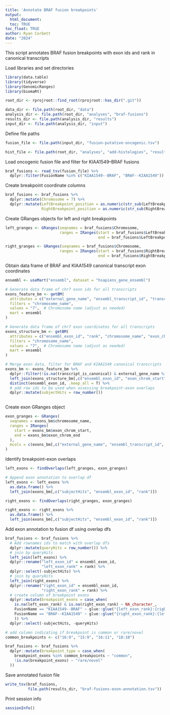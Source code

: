 ```yaml
---
title: 'Annotate BRAF fusion breakpoints'
output: 
  html_document:
  toc: TRUE
toc_float: TRUE
author: Ryan Corbett
date: "2024"
---
```


This script annotates BRAF fusion breakpoints with exon ids and rank in canonical transcripts
  
Load libraries and set directories
  
```r
library(data.table)
library(tidyverse)
library(GenomicRanges)
library(biomaRt)

root_dir <- rprojroot::find_root(rprojroot::has_dir(".git"))

data_dir <- file.path(root_dir, "data")
analysis_dir <- file.path(root_dir, "analyses", "braf-fusions")
results_dir <- file.path(analysis_dir, "results")
input_dir <- file.path(analysis_dir, "input")
```

Define file paths
```r
fusion_file <- file.path(input_dir, "fusion-putative-oncogenic.tsv")

hist_file <- file.path(root_dir, "analyses", "add-histologies", "results", "merged_ancestry_histology_data.tsv")

```

Load oncogenic fusion file and filter for KIAA1549--BRAF fusions

```r
braf_fusions <- read_tsv(fusion_file) %>%
  dplyr::filter(FusionName %in% c("KIAA1549--BRAF", "BRAF--KIAA1549"))

```

Create breakpoint coordinate columns

```r
braf_fusions <- braf_fusions %>%
  dplyr::mutate(Chromosome = 7) %>%
  dplyr::mutate(LeftBreakpoint_position = as.numeric(str_sub(LeftBreakpoint, start = 3)),
                RightBreakpoint_position = as.numeric(str_sub(RightBreakpoint, start = 3)))

```

Create GRanges objects for left and right breakpoints

```r
left_granges <- GRanges(seqnames = braf_fusions$Chromosome,
                        ranges = IRanges(start = braf_fusions$LeftBreakpoint_position,
                                         end = braf_fusions$LeftBreakpoint_position))

right_granges <- GRanges(seqnames = braf_fusions$Chromosome,
                        ranges = IRanges(start = braf_fusions$RightBreakpoint_position,
                                         end = braf_fusions$RightBreakpoint_position))

```

Obtain data frame of BRAF and KIAA1549 canonical transcript exon coordinates

```r
ensembl <- useMart("ensembl", dataset = "hsapiens_gene_ensembl")

# Generate data frame of chr7 exon ids for all transcripts
exons_feature_bm <- getBM(
  attributes = c("external_gene_name", "ensembl_transcript_id", "transcript_is_canonical", "ensembl_exon_id", "chromosome_name"),
  filters = "chromosome_name",
  values = "7",  # Chromosome name (adjust as needed)
  mart = ensembl
)

# Generate data frame of chr7 exon coordinates for all transcripts
exons_structure_bm <- getBM(
  attributes = c("ensembl_exon_id", "rank", "chromosome_name", "exon_chrom_start", "exon_chrom_end"),
  filters = "chromosome_name",
  values = "7",  # Chromosome name (adjust as needed)
  mart = ensembl
)

# Merge exon data, filter for BRAF and KIAA1549 canonical transcripts
exons_bm <- exons_feature_bm %>%
  dplyr::filter(!is.na(transcript_is_canonical) & external_gene_name %in% c("BRAF", "KIAA1549")) %>%
  left_join(exons_structure_bm[,c("ensembl_exon_id", "exon_chrom_start", "exon_chrom_end", "rank")]) %>%
  distinct(ensembl_exon_id, .keep_all = T) %>%
  # add row ids to be used when assessing breakpoint-exon overlaps
  dplyr::mutate(subjectHits = row_number())
  
```

Create exon GRanges object

```r
exon_granges <- GRanges(
  seqnames = exons_bm$chromosome_name,
  ranges = IRanges(
    start = exons_bm$exon_chrom_start,
    end = exons_bm$exon_chrom_end
  ),
  mcols = c(exons_bm[,c("external_gene_name", "ensembl_transcript_id", "ensembl_exon_id", "rank")])
)

```

Identify breakpoint-exon overlaps

```r
left_exons <- findOverlaps(left_granges, exon_granges)

# Append exon annotation to overlap df
left_exons <- left_exons %>%
  as.data.frame() %>%
  left_join(exons_bm[,c("subjectHits", "ensembl_exon_id", "rank")])

right_exons <- findOverlaps(right_granges, exon_granges)

right_exons <- right_exons %>%
  as.data.frame() %>%
  left_join(exons_bm[,c("subjectHits", "ensembl_exon_id", "rank")])

```

Add exon annotation to fusion df using overlap dfs

```r

braf_fusions <- braf_fusions %>%
  # Add rownames ids to match with overlap dfs
  dplyr::mutate(queryHits = row_number()) %>%
  # join by queryHits
  left_join(left_exons) %>%
  dplyr::rename("left_exon_id" = ensembl_exon_id,
                "left_exon_rank" = rank) %>%
  dplyr::select(-subjectHits) %>%
  # join by queryHits
  left_join(right_exons) %>%
  dplyr::rename("right_exon_id" = ensembl_exon_id,
                "right_exon_rank" = rank) %>%
  # create column of breakpoint exons
  dplyr::mutate(breakpoint_exons = case_when(
    is.na(left_exon_rank) & is.na(right_exon_rank) ~ NA_character_,
    FusionName == "KIAA1549--BRAF" ~ glue::glue("{left_exon_rank}:{right_exon_rank}"),
    FusionName == "BRAF--KIAA1549" ~ glue::glue("{right_exon_rank}:{left_exon_rank}")
    )) %>%
  dplyr::select(-subjectHits, -queryHits)

# add column indicating if breakpoint is common or rare/novel
common_breakpoints <- c("16:9", "15:9", "16:11", "18:10")

braf_fusions <- braf_fusions %>%
  dplyr::mutate(breakpoint_type = case_when(
    breakpoint_exons %in% common_breakpoints ~ "common",
    !is.na(breakpoint_exons) ~ "rare/novel"
  ))

```

Save annotated fusion file

```r
write_tsv(braf_fusions, 
          file.path(results_dir, "braf-fusions-exon-annotation.tsv"))

```

Print session info

```r
sessionInfo()

```